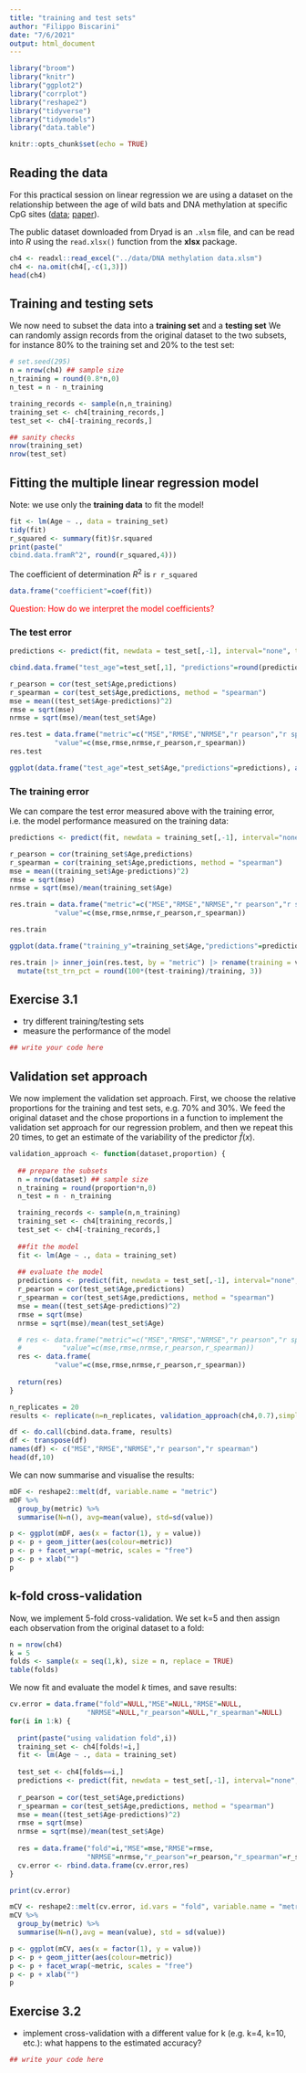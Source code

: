 ```yaml
---
title: "training and test sets"
author: "Filippo Biscarini"
date: "7/6/2021"
output: html_document
---
```


```r
library("broom")
library("knitr")
library("ggplot2")
library("corrplot")
library("reshape2")
library("tidyverse")
library("tidymodels")
library("data.table")

knitr::opts_chunk$set(echo = TRUE)
```

## Reading the data

For this practical session on linear regression we are using a dataset on the relationship between the age of wild bats and DNA methylation at specific CpG sites ([data](https://datadryad.org/stash/dataset/doi:10.5061/dryad.rn0198d); [paper](https://onlinelibrary.wiley.com/doi/abs/10.1111/1755-0998.12925)).

The public dataset downloaded from Dryad is an `.xlsm` file, and can be read into *R* using the `read.xlsx()` function from the **xlsx** package.

```r
ch4 <- readxl::read_excel("../data/DNA methylation data.xlsm")
ch4 <- na.omit(ch4[,-c(1,3)])
head(ch4)
```

## Training and testing sets

We now need to subset the data into a **training set** and a **testing set** We can randomly assign records from the original dataset to the two subsets, for instance $80\%$ to the training set and $20\%$ to the test set:

```r
# set.seed(295)
n = nrow(ch4) ## sample size
n_training = round(0.8*n,0)
n_test = n - n_training

training_records <- sample(n,n_training)
training_set <- ch4[training_records,]
test_set <- ch4[-training_records,]
```

```r
## sanity checks
nrow(training_set)
nrow(test_set)
```

## Fitting the multiple linear regression model

Note: we use only the **training data** to fit the model!

```r
fit <- lm(Age ~ ., data = training_set)
tidy(fit)
r_squared <- summary(fit)$r.squared
print(paste("
cbind.data.framR^2", round(r_squared,4)))
```

The coefficient of determination $R^2$ is `r r_squared`

```r
data.frame("coefficient"=coef(fit))
```

[Question: How do we interpret the model coefficients?]{style="color:red"}

### The test error

```r
predictions <- predict(fit, newdata = test_set[,-1], interval="none", type = "response", na.action=na.pass)

cbind.data.frame("test_age"=test_set[,1], "predictions"=round(predictions,2))
```

```r
r_pearson = cor(test_set$Age,predictions)
r_spearman = cor(test_set$Age,predictions, method = "spearman")
mse = mean((test_set$Age-predictions)^2)
rmse = sqrt(mse)
nrmse = sqrt(mse)/mean(test_set$Age)

res.test = data.frame("metric"=c("MSE","RMSE","NRMSE","r pearson","r spearman"),
           "value"=c(mse,rmse,nrmse,r_pearson,r_spearman))
res.test
```

```r
ggplot(data.frame("test_age"=test_set$Age,"predictions"=predictions), aes(x=predictions,y=test_age)) + geom_point()
```

### The training error

We can compare the test error measured above with the training error, i.e. the model performance measured on the training data:

```r
predictions <- predict(fit, newdata = training_set[,-1], interval="none", type = "response", na.action=na.pass)
```

```r
r_pearson = cor(training_set$Age,predictions)
r_spearman = cor(training_set$Age,predictions, method = "spearman")
mse = mean((training_set$Age-predictions)^2)
rmse = sqrt(mse)
nrmse = sqrt(mse)/mean(training_set$Age)

res.train = data.frame("metric"=c("MSE","RMSE","NRMSE","r pearson","r spearman"),
           "value"=c(mse,rmse,nrmse,r_pearson,r_spearman))

res.train
```

```r
ggplot(data.frame("training_y"=training_set$Age,"predictions"=predictions), aes(x=predictions,y=training_y)) + geom_point()
```

```r
res.train |> inner_join(res.test, by = "metric") |> rename(training = value.x, test = value.y) |>
  mutate(tst_trn_pct = round(100*(test-training)/training, 3))
```


## Exercise 3.1

-   try different training/testing sets
-   measure the performance of the model

```r
## write your code here
```

## Validation set approach

We now implement the validation set approach. First, we choose the relative proportions for the training and test sets, e.g. $70\%$ and $30\%$. We feed the original dataset and the chose proportions in a function to implement the validation set approach for our regression problem, and then we repeat this 20 times, to get an estimate of the variability of the predictor $\hat{f}(x)$.

```r
validation_approach <- function(dataset,proportion) {
  
  ## prepare the subsets
  n = nrow(dataset) ## sample size
  n_training = round(proportion*n,0)
  n_test = n - n_training

  training_records <- sample(n,n_training)
  training_set <- ch4[training_records,]
  test_set <- ch4[-training_records,]
  
  ##fit the model
  fit <- lm(Age ~ ., data = training_set)
  
  ## evaluate the model
  predictions <- predict(fit, newdata = test_set[,-1], interval="none", type = "response", na.action=na.pass)
  r_pearson = cor(test_set$Age,predictions)
  r_spearman = cor(test_set$Age,predictions, method = "spearman")
  mse = mean((test_set$Age-predictions)^2)
  rmse = sqrt(mse)
  nrmse = sqrt(mse)/mean(test_set$Age)

  # res <- data.frame("metric"=c("MSE","RMSE","NRMSE","r pearson","r spearman"),
  #          "value"=c(mse,rmse,nrmse,r_pearson,r_spearman))
  res <- data.frame(
           "value"=c(mse,rmse,nrmse,r_pearson,r_spearman))
  
  return(res)
}

n_replicates = 20
results <- replicate(n=n_replicates, validation_approach(ch4,0.7),simplify = FALSE)

df <- do.call(cbind.data.frame, results)
df <- transpose(df)
names(df) <- c("MSE","RMSE","NRMSE","r pearson","r spearman")
head(df,10)
```

We can now summarise and visualise the results:

```r
mDF <- reshape2::melt(df, variable.name = "metric")
mDF %>%
  group_by(metric) %>%
  summarise(N=n(), avg=mean(value), std=sd(value))
```

```r
p <- ggplot(mDF, aes(x = factor(1), y = value))
p <- p + geom_jitter(aes(colour=metric)) 
p <- p + facet_wrap(~metric, scales = "free")
p <- p + xlab("")
p
```

## k-fold cross-validation

Now, we implement 5-fold cross-validation. We set k=5 and then assign each observation from the original dataset to a fold:

```r
n = nrow(ch4)
k = 5
folds <- sample(x = seq(1,k), size = n, replace = TRUE)
table(folds)
```

We now fit and evaluate the model *k* times, and save results:

```r
cv.error = data.frame("fold"=NULL,"MSE"=NULL,"RMSE"=NULL,
                   "NRMSE"=NULL,"r_pearson"=NULL,"r_spearman"=NULL)
for(i in 1:k) {
  
  print(paste("using validation fold",i))
  training_set <- ch4[folds!=i,]
  fit <- lm(Age ~ ., data = training_set)
  
  test_set <- ch4[folds==i,]
  predictions <- predict(fit, newdata = test_set[,-1], interval="none", type = "response", na.action=na.pass)
  
  r_pearson = cor(test_set$Age,predictions) 
  r_spearman = cor(test_set$Age,predictions, method = "spearman")
  mse = mean((test_set$Age-predictions)^2)
  rmse = sqrt(mse)
  nrmse = sqrt(mse)/mean(test_set$Age)
  
  res = data.frame("fold"=i,"MSE"=mse,"RMSE"=rmse,
                   "NRMSE"=nrmse,"r_pearson"=r_pearson,"r_spearman"=r_spearman)
  cv.error <- rbind.data.frame(cv.error,res)
}
```

```r
print(cv.error)
```

```r
mCV <- reshape2::melt(cv.error, id.vars = "fold", variable.name = "metric")
mCV %>%
  group_by(metric) %>%
  summarise(N=n(),avg = mean(value), std = sd(value))
```

```r
p <- ggplot(mCV, aes(x = factor(1), y = value))
p <- p + geom_jitter(aes(colour=metric)) 
p <- p + facet_wrap(~metric, scales = "free")
p <- p + xlab("")
p
```

## Exercise 3.2

-   implement cross-validation with a different value for k (e.g. k=4, k=10, etc.): what happens to the estimated accuracy?

```r
## write your code here
```

